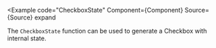 
<Example
  code="CheckboxState"
  Component={Component}
  Source={Source}
  expand
>
  The `CheckboxState` function can be used to generate a Checkbox with
  internal state.
</Example>
